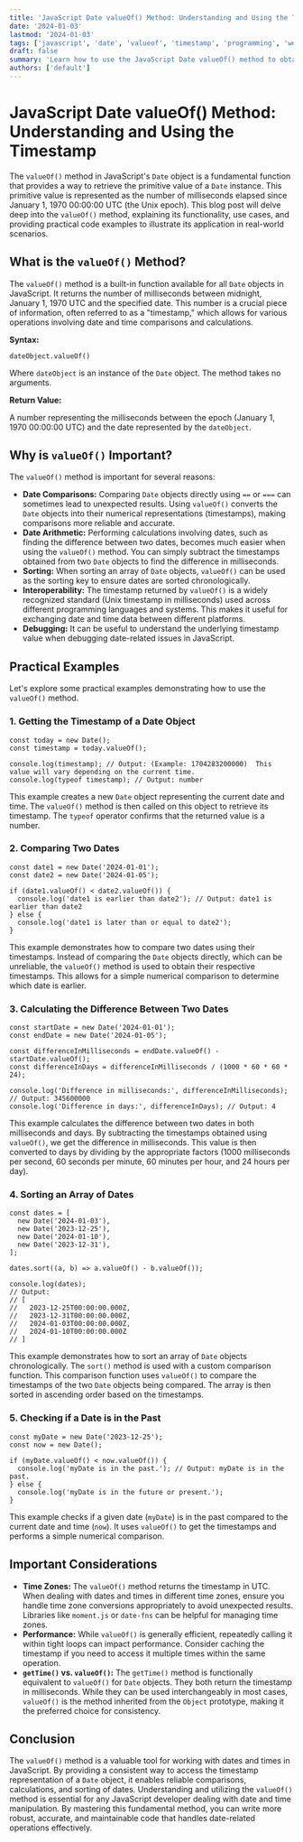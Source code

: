 ```yaml
---
title: 'JavaScript Date valueOf() Method: Understanding and Using the Timestamp'
date: '2024-01-03'
lastmod: '2024-01-03'
tags: ['javascript', 'date', 'valueof', 'timestamp', 'programming', 'web development']
draft: false
summary: 'Learn how to use the JavaScript Date valueOf() method to obtain the primitive value (timestamp) of a Date object. Understand its uses for comparisons, calculations, and more, with practical examples.'
authors: ['default']
---
```


# JavaScript Date valueOf() Method: Understanding and Using the Timestamp

The `valueOf()` method in JavaScript's `Date` object is a fundamental function that provides a way to retrieve the primitive value of a `Date` instance. This primitive value is represented as the number of milliseconds elapsed since January 1, 1970 00:00:00 UTC (the Unix epoch). This blog post will delve deep into the `valueOf()` method, explaining its functionality, use cases, and providing practical code examples to illustrate its application in real-world scenarios.

## What is the `valueOf()` Method?

The `valueOf()` method is a built-in function available for all `Date` objects in JavaScript. It returns the number of milliseconds between midnight, January 1, 1970 UTC and the specified date. This number is a crucial piece of information, often referred to as a "timestamp," which allows for various operations involving date and time comparisons and calculations.

**Syntax:**

```plaintext
dateObject.valueOf()
```

Where `dateObject` is an instance of the `Date` object. The method takes no arguments.

**Return Value:**

A number representing the milliseconds between the epoch (January 1, 1970 00:00:00 UTC) and the date represented by the `dateObject`.

## Why is `valueOf()` Important?

The `valueOf()` method is important for several reasons:

- **Date Comparisons:** Comparing `Date` objects directly using `==` or `===` can sometimes lead to unexpected results. Using `valueOf()` converts the `Date` objects into their numerical representations (timestamps), making comparisons more reliable and accurate.
- **Date Arithmetic:** Performing calculations involving dates, such as finding the difference between two dates, becomes much easier when using the `valueOf()` method. You can simply subtract the timestamps obtained from two `Date` objects to find the difference in milliseconds.
- **Sorting:** When sorting an array of `Date` objects, `valueOf()` can be used as the sorting key to ensure dates are sorted chronologically.
- **Interoperability:** The timestamp returned by `valueOf()` is a widely recognized standard (Unix timestamp in milliseconds) used across different programming languages and systems. This makes it useful for exchanging date and time data between different platforms.
- **Debugging:** It can be useful to understand the underlying timestamp value when debugging date-related issues in JavaScript.

## Practical Examples

Let's explore some practical examples demonstrating how to use the `valueOf()` method.

### 1. Getting the Timestamp of a Date Object

```plaintext
const today = new Date();
const timestamp = today.valueOf();

console.log(timestamp); // Output: (Example: 1704283200000)  This value will vary depending on the current time.
console.log(typeof timestamp); // Output: number
```

This example creates a new `Date` object representing the current date and time. The `valueOf()` method is then called on this object to retrieve its timestamp. The `typeof` operator confirms that the returned value is a number.

### 2. Comparing Two Dates

```plaintext
const date1 = new Date('2024-01-01');
const date2 = new Date('2024-01-05');

if (date1.valueOf() < date2.valueOf()) {
  console.log('date1 is earlier than date2'); // Output: date1 is earlier than date2
} else {
  console.log('date1 is later than or equal to date2');
}
```

This example demonstrates how to compare two dates using their timestamps. Instead of comparing the `Date` objects directly, which can be unreliable, the `valueOf()` method is used to obtain their respective timestamps. This allows for a simple numerical comparison to determine which date is earlier.

### 3. Calculating the Difference Between Two Dates

```plaintext
const startDate = new Date('2024-01-01');
const endDate = new Date('2024-01-05');

const differenceInMilliseconds = endDate.valueOf() - startDate.valueOf();
const differenceInDays = differenceInMilliseconds / (1000 * 60 * 60 * 24);

console.log('Difference in milliseconds:', differenceInMilliseconds); // Output: 345600000
console.log('Difference in days:', differenceInDays); // Output: 4
```

This example calculates the difference between two dates in both milliseconds and days. By subtracting the timestamps obtained using `valueOf()`, we get the difference in milliseconds. This value is then converted to days by dividing by the appropriate factors (1000 milliseconds per second, 60 seconds per minute, 60 minutes per hour, and 24 hours per day).

### 4. Sorting an Array of Dates

```plaintext
const dates = [
  new Date('2024-01-03'),
  new Date('2023-12-25'),
  new Date('2024-01-10'),
  new Date('2023-12-31'),
];

dates.sort((a, b) => a.valueOf() - b.valueOf());

console.log(dates);
// Output:
// [
//   2023-12-25T00:00:00.000Z,
//   2023-12-31T00:00:00.000Z,
//   2024-01-03T00:00:00.000Z,
//   2024-01-10T00:00:00.000Z
// ]
```

This example demonstrates how to sort an array of `Date` objects chronologically. The `sort()` method is used with a custom comparison function. This comparison function uses `valueOf()` to compare the timestamps of the two `Date` objects being compared. The array is then sorted in ascending order based on the timestamps.

### 5. Checking if a Date is in the Past

```plaintext
const myDate = new Date('2023-12-25');
const now = new Date();

if (myDate.valueOf() < now.valueOf()) {
  console.log('myDate is in the past.'); // Output: myDate is in the past.
} else {
  console.log('myDate is in the future or present.');
}
```

This example checks if a given date (`myDate`) is in the past compared to the current date and time (`now`). It uses `valueOf()` to get the timestamps and performs a simple numerical comparison.

## Important Considerations

- **Time Zones:** The `valueOf()` method returns the timestamp in UTC. When dealing with dates and times in different time zones, ensure you handle time zone conversions appropriately to avoid unexpected results. Libraries like `moment.js` or `date-fns` can be helpful for managing time zones.
- **Performance:** While `valueOf()` is generally efficient, repeatedly calling it within tight loops can impact performance. Consider caching the timestamp if you need to access it multiple times within the same operation.
- **`getTime()` vs. `valueOf()`:** The `getTime()` method is functionally equivalent to `valueOf()` for `Date` objects. They both return the timestamp in milliseconds. While they can be used interchangeably in most cases, `valueOf()` is the method inherited from the `Object` prototype, making it the preferred choice for consistency.

## Conclusion

The `valueOf()` method is a valuable tool for working with dates and times in JavaScript. By providing a consistent way to access the timestamp representation of a `Date` object, it enables reliable comparisons, calculations, and sorting of dates. Understanding and utilizing the `valueOf()` method is essential for any JavaScript developer dealing with date and time manipulation. By mastering this fundamental method, you can write more robust, accurate, and maintainable code that handles date-related operations effectively.
